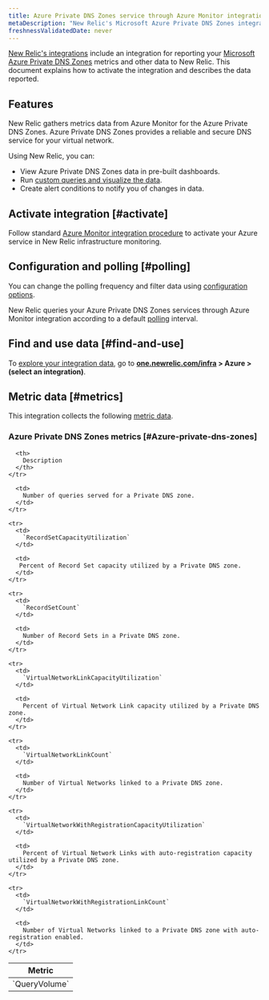 ```yaml
---
title: Azure Private DNS Zones service through Azure Monitor integration
metaDescription: "New Relic's Microsoft Azure Private DNS Zones integration: what data it reports and how to enable it."
freshnessValidatedDate: never
---
```


[New Relic's integrations](/docs/infrastructure/integrations-getting-started/getting-started/introduction-infrastructure-integrations) include an integration for reporting your [Microsoft Azure Private DNS Zones](https://learn.microsoft.com/en-us/azure/dns/private-dns-privatednszone/) metrics and other data to New Relic. This document explains how to activate the integration and describes the data reported.

## Features

New Relic gathers metrics data from Azure Monitor for the Azure Private DNS Zones. Azure Private DNS Zones provides a reliable and secure DNS service for your virtual network.

Using New Relic, you can:

* View Azure Private DNS Zones data in pre-built dashboards.
* Run [custom queries and visualize the data](/docs/infrastructure/integrations-getting-started/getting-started/use-integration-data-new-relic-insights).
* Create alert conditions to notify you of changes in data.

## Activate integration [#activate]

Follow standard [Azure Monitor integration procedure](/docs/infrastructure/microsoft-azure-integrations/azure-integrations-list/azure-monitor) to activate your Azure service in New Relic infrastructure monitoring.

## Configuration and polling [#polling]

You can change the polling frequency and filter data using [configuration options](/docs/infrastructure/microsoft-azure-integrations/azure-integrations-list/azure-monitor/#settings).

New Relic queries your Azure Private DNS Zones services through Azure Monitor integration according to a default [polling](/docs/infrastructure/microsoft-azure-integrations/azure-integrations-list/azure-monitor/#settings) interval.

## Find and use data [#find-and-use]

To [explore your integration data](/docs/infrastructure/integrations/find-use-infrastructure-integration-data), go to **[one.newrelic.com/infra](https://one.newrelic.com/infra) > Azure > (select an integration)**.

## Metric data [#metrics]

This integration collects the following [metric data](/docs/infrastructure/integrations-getting-started/getting-started/understand-integration-data-data-types#metric).

### Azure Private DNS Zones metrics [#Azure-private-dns-zones]

<table>
  <thead>
    <tr>
      <th style={{ width: "300px" }}>
        Metric
      </th>

      <th>
        Description
      </th>
    </tr>
  </thead>

  <tbody>
    <tr>
      <td>
        `QueryVolume`
      </td>

      <td>
        Number of queries served for a Private DNS zone.
      </td>
    </tr>

    <tr>
      <td>
        `RecordSetCapacityUtilization`
      </td>

      <td>
       Percent of Record Set capacity utilized by a Private DNS zone.
      </td>
    </tr>

    <tr>
      <td>
        `RecordSetCount`
      </td>

      <td>
        Number of Record Sets in a Private DNS zone.
      </td>
    </tr>

    <tr>
      <td>
        `VirtualNetworkLinkCapacityUtilization`
      </td>

      <td>
        Percent of Virtual Network Link capacity utilized by a Private DNS zone.
      </td>
    </tr>

    <tr>
      <td>
        `VirtualNetworkLinkCount`
      </td>

      <td>
        Number of Virtual Networks linked to a Private DNS zone.
      </td>
    </tr>

    <tr>
      <td>
        `VirtualNetworkWithRegistrationCapacityUtilization`
      </td>

      <td>
       	Percent of Virtual Network Links with auto-registration capacity utilized by a Private DNS zone.
      </td>
    </tr>

    <tr>
      <td>
        `VirtualNetworkWithRegistrationLinkCount`
      </td>

      <td>
        Number of Virtual Networks linked to a Private DNS zone with auto-registration enabled.
      </td>
    </tr>
 </tbody>
</table>
